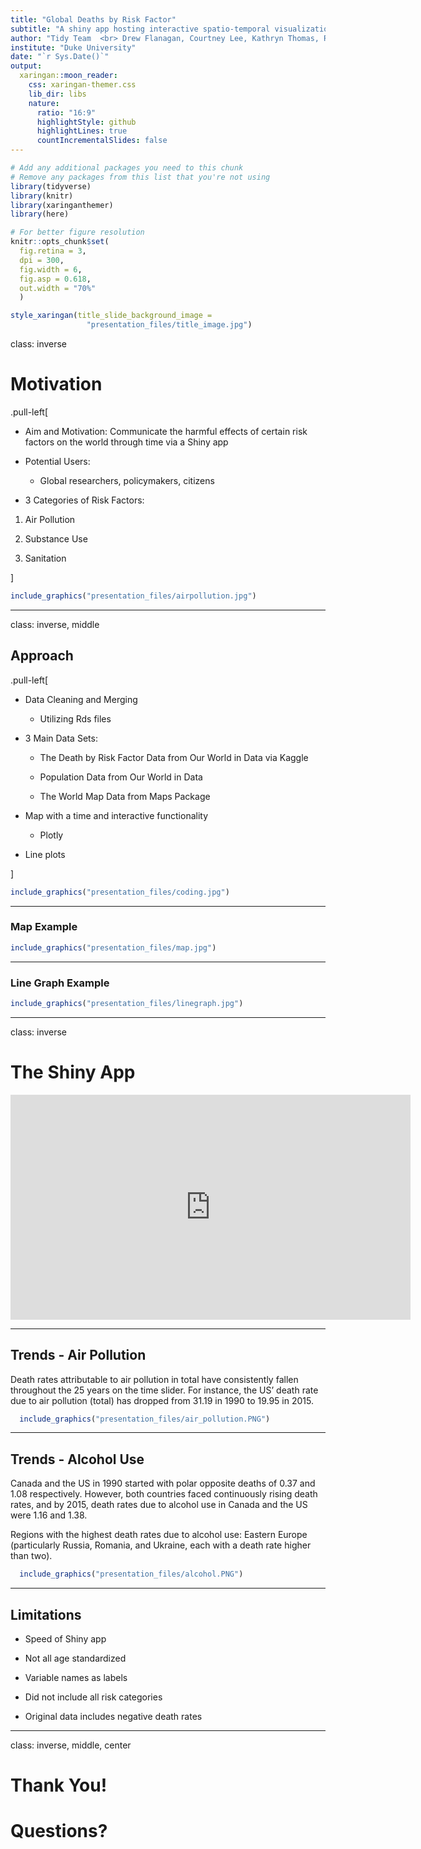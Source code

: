 ```yaml
---
title: "Global Deaths by Risk Factor"
subtitle: "A shiny app hosting interactive spatio-temporal visualizations. "
author: "Tidy Team  <br> Drew Flanagan, Courtney Lee, Kathryn Thomas, Raghav Rasal"
institute: "Duke University"
date: "`r Sys.Date()`"
output:
  xaringan::moon_reader:
    css: xaringan-themer.css
    lib_dir: libs
    nature:
      ratio: "16:9"
      highlightStyle: github
      highlightLines: true
      countIncrementalSlides: false
---
```


```r
# Add any additional packages you need to this chunk
# Remove any packages from this list that you're not using
library(tidyverse)
library(knitr)
library(xaringanthemer)
library(here)
```

```r
# For better figure resolution
knitr::opts_chunk$set(
  fig.retina = 3, 
  dpi = 300, 
  fig.width = 6, 
  fig.asp = 0.618, 
  out.width = "70%"
  )
```

```r
style_xaringan(title_slide_background_image = 
                 "presentation_files/title_image.jpg")
```

class: inverse

# Motivation 

.pull-left[

- Aim and Motivation: Communicate the harmful effects of certain risk factors on 
the world through time via a Shiny app

- Potential Users:

  - Global researchers, policymakers, citizens

- 3 Categories of Risk Factors: 

1. Air Pollution

2. Substance Use

3. Sanitation
  
]

```r
include_graphics("presentation_files/airpollution.jpg")
```

---

class: inverse, middle

## Approach

.pull-left[

- Data Cleaning and Merging
  
  - Utilizing Rds files
  
- 3 Main Data Sets:

  - The Death by Risk Factor Data from Our World in Data via Kaggle 
  
  - Population Data from Our World in Data
  
  - The World Map Data from Maps Package
  
- Map with a time and interactive functionality

  - Plotly

- Line plots 

]

```r
include_graphics("presentation_files/coding.jpg")
```

---

### Map Example

```r
include_graphics("presentation_files/map.jpg")
```

---

### Line Graph Example

```r
include_graphics("presentation_files/linegraph.jpg")
```

---

class: inverse

# The Shiny App

<iframe height="360" width="640" src="https://warpwire.duke.edu/w/-VUGAA/" frameborder="0" scrolling="0" allow="autoplay *; encrypted-media *; fullscreen *; picture-in-picture *;" allowfullscreen></iframe>

---

## Trends - Air Pollution

Death rates attributable to air pollution in total have consistently fallen 
throughout the 25 years on the time slider. For instance, the US’ death rate due 
to air pollution (total) has dropped from 31.19 in 1990 to 19.95 in 2015. 


```r
  include_graphics("presentation_files/air_pollution.PNG")
```

---

## Trends - Alcohol Use

Canada and the US in 1990 started with polar opposite deaths of 0.37 and 1.08 respectively. However, both countries faced continuously rising death rates, and by 2015, death rates due to alcohol use in Canada and the US were 1.16 and 1.38. 

Regions with the highest death rates due to alcohol use: Eastern Europe (particularly Russia, Romania, and Ukraine, each with a death rate higher than two).  


```r
  include_graphics("presentation_files/alcohol.PNG")
```

---

## Limitations

- Speed of Shiny app

- Not all age standardized

- Variable names as labels

- Did not include all risk categories

- Original data includes negative death rates



---

class: inverse, middle, center

# Thank You! 
# Questions?



